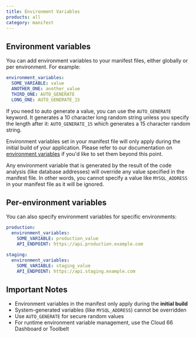 ```yaml
---
title: Environment Variables
products: all
category: manifest
---
```


## Environment variables

You can add environment variables to your manifest files, either globally or per environment. For example:

```yaml
environment_variables:
  SOME_VARIABLE: value
  ANOTHER_ONE: another_value
  THIRD_ONE: AUTO_GENERATE
  LONG_ONE: AUTO_GENERATE_15

```

If you need to auto generate a value, you can use the `AUTO_GENERATE` keyword. It generates a 10 character long random string unless you specify the length after it: `AUTO_GENERATE_15` which generates a 15 character random string.

Environment variables set in your manifest file will only apply during the initial build of your application. Please refer to our documentation on [environment variables](/:product/:version?/build-and-config/env-vars) if you'd like to set them beyond this point.

Any environment variable that is generated by the result of the code analysis (like database addresses) will override any value specified in the manifest file. In other words, you cannot specify a value like `MYSQL_ADDRESS` in your manifest file as it will be ignored.

## Per-environment variables

You can also specify environment variables for specific environments:

```yaml
production:
  environment_variables:
    SOME_VARIABLE: production_value
    API_ENDPOINT: https://api.production.example.com

staging:
  environment_variables:
    SOME_VARIABLE: staging_value
    API_ENDPOINT: https://api.staging.example.com
```

## Important Notes

- Environment variables in the manifest only apply during the **initial build**
- System-generated variables (like `MYSQL_ADDRESS`) cannot be overridden
- Use `AUTO_GENERATE` for secure random values
- For runtime environment variable management, use the Cloud 66 Dashboard or Toolbelt